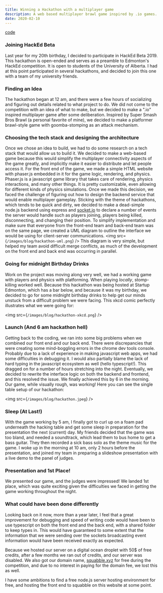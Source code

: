 ```yaml
---
title: Winning a Hackathon with a multiplayer game
description: A web based multiplayer brawl game inspired by .io games. [HackEd Beta 2019 1st Place]
date: 2020-02-10
---
```

[code](https://github.com/KonradStanski/squabble.xyz)
### Joining HackEd Beta

Last year for my 20th birthday, I decided to participate in HackEd Beta 2019. This hackathon is open-ended and serves as
a preamble to Edmonton's HackEd competition. It is open to students of the University of Alberta. I had at this point
participated in several hackathons, and decided to join this one with a team of my university friends.
### Finding an Idea
The hackathon began at 12 am, and there were a few hours of socializing and figuring out details related to what project
to do. We did not come to the competition with an idea of what to make, but we decided to make a ".io" inspired
multiplayer game after some deliberation. Inspired by Super Smash Bros Brawl (a personal favorite of mine), we decided
to make a platformer brawl-style game with goomba-stomping as an attack mechanism.

### Choosing the tech stack and designing the architecture
Once we chose an idea to build, we had to do some research on a tech stack that would allow us to build it. We decided
to make a web-based game because this would simplify the multiplayer connectivity aspects of the game greatly, and
implicitly make it easier to distribute and let people access it. For the front end of the game, we made a simple HTML
website with phaser.js embedded in it for the game logic, rendering, and physics. Phaser.js is a javascript game library
that takes care of rendering, physics interactions, and many other things. It is pretty customizable, even allowing for
different kinds of physics simulations. Once we made this decision, we faced the challenge of figuring out how to design
the backend service that would enable multiplayer gameplay. Sticking with the theme of hackathons, which tends to be
quick and dirty, we decided to make a dead-simple node.js backend using express and [socket.io](http://socket.io) to
declare a number of events the server would handle such as players joining, players being killed, disconnecting, and
changing their position. To simplify implementation and make sure that everyone from the front-end team and back-end
team was on the same page, we created a UML diagram to outline the interface we would be using for client-server
communications.
<img src={`/images/blog/hackathon-uml.png`} />
This diagram is very simple, but helped my team avoid difficult merge conflicts, as much of the development on the front
end and back end was occurring in parallel.

### Going for midnight Birthday Drinks
Work on the project was moving along very well, we had a working game with players and physics with platforming. When
playing _locally_, stomp-killing worked well. Because this hackathon was being hosted at Startup Edmonton, which has a
bar below, and because it was my birthday, we decided to go for some midnight birthday drinks to help get our minds
unstuck from a difficult problem we were facing. This xkcd comic perfectly illustrates what we were going for:

<img src={`/images/blog/hackathon-xkcd.png`} />
### Launch (And 6 am hackathon hell)
Getting back to the coding, we ran into some big problems when we combined our front end and our back end. There were
discrepancies that were creating some mind-boggling errors in the chrome dev tools console. Probably due to a lack of
experience in making javascript web apps, we had some difficulties in debugging it. I would also partially blame the
lack of hard typing in the javascript ecosystem as well (hello typescript!). This dragged on for a number of hours
stretching into the night. Eventually, we decided to rewrite the interface logic on both the backend and frontend, and
this resolved the issue. We finally achieved this by 6 in the morning. Our game, while visually rough, was working! Here
you can see the single table setup of our hackathon:

<img src={`/images/blog/hackathon.jpeg`} />
### Sleep (At Last!)
With the game working by 5 am, I finally got to curl up on a foam pad underneath the hacking table and get some sleep in
preparation for the presentation the next (current) day. My friends decided that the game was too bland, and needed a
soundtrack, which lead them to bus home to get a bass guitar. They then recorded a sick bass solo as the theme music for
the game. I woke up in the morning at 10 am, only 2 hours before the presentation, and joined my team in preparing a
slideshow presentation with a live demo to the panel of judges.

### Presentation and 1st Place!
We presented our game, and the judges were impressed! We landed 1st place, which was quite exciting given the
difficulties we faced in getting the game working throughout the night.

### What could have been done differently
Looking back on it now, more than a year later, I feel that a great improvement for debugging and speed of writing code
would have been to use typescript on both the front end and the back end, with a shared folder to keep types in. This
would have guaranteed to some extent that the information that we were sending over the sockets broadcasting event
information would have been received exactly as expected.

Because we hosted our server on a digital ocean droplet with 50$ of free credits, after a few months we ran out of
credits, and our server was disabled. We also got our domain name, [squabble.xyz](http://squabble.xyz) for free during
the competition, and due to no interest in paying for the domain fee, we lost this as well.

I have some ambitions to find a free node.js server hosting environment for free, and hosting the front end to squabble
on this website at some point.

